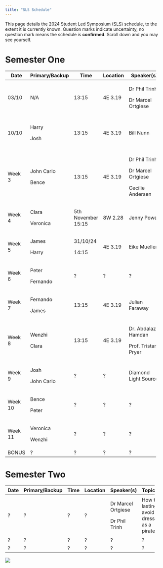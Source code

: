 ```yaml
---
title: "SLS Schedule"
---
```


This page details the 2024 Student Led Symposium (SLS) schedule, to the extent it is currently known. Question marks indicate uncertainty, no question mark means the schedule is **confirmed**. Scroll down and you may see yourself.

# Semester One

+----------+----------------+--------------------+----------+----------------------+--------------------------------+
| Date     | Primary/Backup | Time               | Location | Speaker(s)           | Topic(s)                       |
+==========+================+====================+==========+======================+================================+
| 03/10    | N/A            | 13:15              | 4E 3.19  | Dr Phil Trinh        | Introduction to SLS.           |
|          |                |                    |          |                      |                                |
|          |                |                    |          | Dr Marcel Ortgiese   |                                |
+----------+----------------+--------------------+----------+----------------------+--------------------------------+
| 10/10    | Harry          | 13:15              | 4E 3.19  | Bill Nunn            | Basic Git and GitHub.          |
|          |                |                    |          |                      |                                |
|          | Josh           |                    |          |                      | A website.                     |
+----------+----------------+--------------------+----------+----------------------+--------------------------------+
| Week 3   | John Carlo     | 13:15              | 4E 3.19  | Dr Phil Trinh        | Life as a PhD Student.         |
|          |                |                    |          |                      |                                |
|          | Bence          |                    |          | Dr Marcel Ortgiese   | Software/Literature tools.     |
|          |                |                    |          |                      |                                |
|          |                |                    |          | Cecilie Andersen     | Time Management.               |
+----------+----------------+--------------------+----------+----------------------+--------------------------------+
| Week 4   | Clara          | 5th November 15:15 | 8W 2.28  | Jenny Power          | How to give a good talk        |
|          |                |                    |          |                      |                                |
|          | Veronica       |                    |          |                      |                                |
+----------+----------------+--------------------+----------+----------------------+--------------------------------+
| Week 5   | James          | 31/10/24           | 4E 3.19  | Eike Mueller         | HPC demo + examples            |
|          |                |                    |          |                      |                                |
|          | Harry          | 14:15              |          |                      |                                |
+----------+----------------+--------------------+----------+----------------------+--------------------------------+
| Week 6   | Peter          | ?                  | ?        | ?                    | ?                              |
|          |                |                    |          |                      |                                |
|          | Fernando       |                    |          |                      |                                |
+----------+----------------+--------------------+----------+----------------------+--------------------------------+
| Week 7   | Fernando       | 13:15              | 4E 3.19  | Julian Faraway       | Exploratory data visualisation |
|          |                |                    |          |                      |                                |
|          | James          |                    |          |                      |                                |
+----------+----------------+--------------------+----------+----------------------+--------------------------------+
| Week 8   | Wenzhi         | 13:15              | 4E 3.19  | Dr. Abdalaziz Hamdan | Firedrake and finite elements  |
|          |                |                    |          |                      |                                |
|          | Clara          |                    |          | Prof. Tristan Pryer  |                                |
+----------+----------------+--------------------+----------+----------------------+--------------------------------+
| Week 9   | Josh           | ?                  | ?        | Diamond Light Source | ITT Problems Briefing          |
|          |                |                    |          |                      |                                |
|          | John Carlo     |                    |          |                      |                                |
+----------+----------------+--------------------+----------+----------------------+--------------------------------+
| Week 10  | Bence          | ?                  | ?        | ?                    | ?                              |
|          |                |                    |          |                      |                                |
|          | Peter          |                    |          |                      |                                |
+----------+----------------+--------------------+----------+----------------------+--------------------------------+
| Week 11  | Veronica       | ?                  | ?        | ?                    | ?                              |
|          |                |                    |          |                      |                                |
|          | Wenzhi         |                    |          |                      |                                |
+----------+----------------+--------------------+----------+----------------------+--------------------------------+
| BONUS    | ?              | ?                  | ?        | ?                    | ?                              |
+----------+----------------+--------------------+----------+----------------------+--------------------------------+

# Semester Two

+------+----------------+------+----------+--------------------+----------------------------------------------+
| Date | Primary/Backup | Time | Location | Speaker(s)         | Topic(s)                                     |
+======+================+======+==========+====================+==============================================+
| ?    | ?              | ?    | ?        | Dr Marcel Ortgiese | How to lastingly avoid dressing as a pirate. |
|      |                |      |          |                    |                                              |
|      |                |      |          | Dr Phil Trinh      |                                              |
+------+----------------+------+----------+--------------------+----------------------------------------------+
| ?    | ?              | ?    | ?        | ?                  | ?                                            |
+------+----------------+------+----------+--------------------+----------------------------------------------+
| ?    | ?              | ?    | ?        | ?                  | ?                                            |
+------+----------------+------+----------+--------------------+----------------------------------------------+

![](cohort11.jpg)
